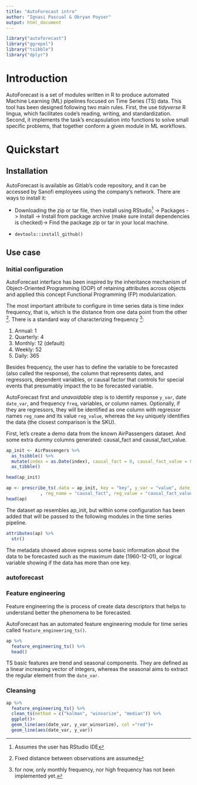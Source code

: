 ```yaml
---
title: "AutoForecast intro"
author: "Ignasi Pascual & Obryan Poyser"
output: html_document
---
```



```r
library("autoforecast")
library("ggrepel")
library("tsibble")
library("dplyr")
```

# Introduction

AutoForecast is a set of modules written in R to produce automated Machine Learning (ML) pipelines focused on Time Series (TS) data. This tool has been designed following two main rules. First, the use *tidyverse* R lingua, which facilitates code's reading, writing, and standardization. Second, it implements the task's encapsulation into functions to solve small specific problems, that together conform a given module in ML workflows.

# Quickstart

## Installation

AutoForecast is available as Gitlab's code repository, and it can be accessed by Sanofi employees using the company's network. There are ways to install it:

- Downloading the zip or tar file, then install using RStudio^[Assumes the user has RStudio IDE] -> Packages -> Install -> Install from package archive (make sure install dependencies is checked)-> Find the package zip or tar in your local machine.

- `devtools::install_github()`

## Use case

### Initial configuration

AutoForecast interface has been inspired by the inheritance mechanism of Object-Oriented Programming (OOP) of retaining attributes across objects and applied this concept Functional Programming (FP) modularization. 

The most important attribute to configure in time series data is time index frequency, that is, which is the distance from one data point from the other ^[Fixed distance between observations are assumed]. There is a standard way of characterizing frequency ^[for now, only monthly frequency, nor high frequency has not been implemented yet.]:

1. Annual: 1
2. Quarterly: 4
3. Monthly: 12 (default)
4. Weekly: 52
5. Daily: 365

Besides frequency, the user has to define the variable to be forecasted (also called the response), the column that represents dates, and regressors, dependent variables, or causal factor that controls for special events that presumably impact the to be forecasted variable.

AutoForecast first and *unavoidable* step is to identify response `y_var`, date `date_var`, and frequency `freq`, variables, or column names. Optionally, if they are regressors, they will be identified as one column with regressor names `reg_name` and its value `reg_value`, whereas the `key` uniquely identifies the data (the closest comparison is the SKU).

First, let's create a demo data from the known AirPassengers dataset. And some extra dummy columns generated: causal_fact and causal_fact_value.

```r
ap_init <- AirPassengers %>% 
  as_tsibble() %>%
  mutate(index = as.Date(index), causal_fact = 0, causal_fact_value = 0, key = "ap") %>% 
  as_tibble()

head(ap_init)
```

```r
ap <- prescribe_ts(.data = ap_init, key = "key", y_var = "value", date_var = "index"
             , reg_name = "causal_fact", reg_value = "causal_fact_value", freq = 12)
head(ap)
```

The dataset ap resembles ap_init, but within some configuration has been added that will be passed to the following modules in the time series pipeline.

```r
attributes(ap) %>% 
  str()
```

The metadata showed above express some basic information about the data to be forecasted such as the maximum date (1960-12-01), or logical variable showing if the data has more than one key.


### autoforecast

### Feature engineering

Feature engineering the is process of create data descriptors that helps to understand better the phenomena to be forecasted.

AutoForecast has an automated feature engineering module for time series called `feature_engineering_ts()`.

```r
ap %>% 
  feature_engineering_ts() %>% 
  head()
```

TS basic features are trend and seasonal components. They are defined as a linear increasing vector of integers, whereas the seasonal aims to extract the regular element from the `date_var`.

### Cleansing

```r
ap %>% 
  feature_engineering_ts() %>% 
  clean_ts(method = c("kalman", "winsorize", "median")) %>% 
  ggplot()+
  geom_line(aes(date_var, y_var_winsorize), col ="red")+
  geom_line(aes(date_var, y_var))
```

